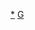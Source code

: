 {{Navbox
|name=鬼太郎
|title=《[[鬼太郎]]》（作者：[[水木茂]]）
|group1= [[鬼太郎角色列表|角色列表]]
|list1=
{{navbox subgroup
  |group1 = 主要角色
  |list1 = [[鬼太郎 (人物)|鬼太郎]] - [[眼珠老爹]] - [[鼠男]] - [[貓女 (鬼太郎)|貓女]] - [[撒砂婆婆 (鬼太郎)|撒砂婆婆 ]] - [[子泣爺爺 (鬼太郎)|子泣爺爺]] - [[一反木綿 (鬼太郎)|一反木綿]] - [[塗壁 (鬼太郎)|塗壁]]   |group2 = 反派角色
  |list2 = [[滑瓢 (鬼太郎)|滑瓢]] - [[巴克貝亞德]]  
}}
|group2= 電視動畫
|list2= [[鬼太郎]] - [[墓場鬼太郎]]
|group3= 動畫電影
|list3= 動畫第三季（[[喀喀喀的鬼太郎 (劇場版)|第一作]] - [[喀喀喀的鬼太郎 妖怪大戰爭|第二作]] - [[喀喀喀的鬼太郎 最強妖怪軍團!登陸日本!|第三作]] - [[喀喀喀的鬼太郎 強烈衝突！！異次元妖怪的大叛亂|第四作]]） - 動畫第四季（[[喀喀喀的鬼太郎 大海獸|第一作]] - [[喀喀喀的鬼太郎 妖怪午夜棒球|第二作]] - [[喀喀喀的鬼太郎 妖怪特快車！魔幻火車|第三作]]） - 動畫第五季（[[劇場版 鬼太郎 日本爆裂！！|第一作]]） - 動畫第六季（[[鬼太郎誕生 咯咯咯之謎|第一作]]）
|group4= 真人電影
|list4= 月曜ドラマランド版 - 魔笛エロイムエッサイム - [[咯咯咯鬼太郎 (电影)|咯咯咯鬼太郎]] - [[咯咯咯鬼太郎 (电影)#「ゲゲゲの鬼太郎 千年呪い歌」|咯咯咯鬼太郎 千年咒歌]]
|group5= 游戏
|list5= [[咯咯咯鬼太郎 妖怪大魔境|妖怪大魔境]]  - [[咯咯咯鬼太郎2 妖怪军团的挑战|妖怪军团的挑战]]  - [[咯咯咯鬼太郎 复活！天魔大王|复活！天魔大王]]  - [[咯咯咯鬼太郎 妖怪創造主現|妖怪創造主現]] - [[咯咯咯鬼太郎 幻冬怪奇譚|幻冬怪奇譚]] - [[咯咯咯鬼太郎 (游戏)|咯咯咯鬼太郎PS版]] - 水木茂诞生80周年作品（[[咯咯咯的鬼太郎 異聞妖怪奇譚|異聞妖怪奇譚]] - [[咯咯咯鬼太郎 危机一发!妖怪列岛|妖怪列岛]] - [[咯咯咯鬼太郎 逆袭!妖魔大血战|妖魔大血战]]） - [[咯咯咯的鬼太郎 妖怪大運動会|妖怪大運動会]] - [[咯咯咯鬼太郎 妖怪大激战|妖怪大激战]]
|group6=[[:ja:パチスロ|柏青]]
|list6=[[咯咯咯的鬼太郎 柏青]] - [[咯咯咯的鬼太郎SP]]
|group7= 相關項目
|list7= [[水木茂的妖怪武斗传]] - [[水木茂妖怪写真館]] - [[咯咯咯鬼太郎 (歌曲)]] - [[田之中勇]] - [[富士电视台]]-[[东映动画]] - [[松竹]] - [[鬼太郎之妻]] - [[恶魔君]]
}}<noinclude>
[[Category:鬼太郎|*{{PAGENAME}}]]
[[Category:日本動漫導航模板|G]]
</noinclude>